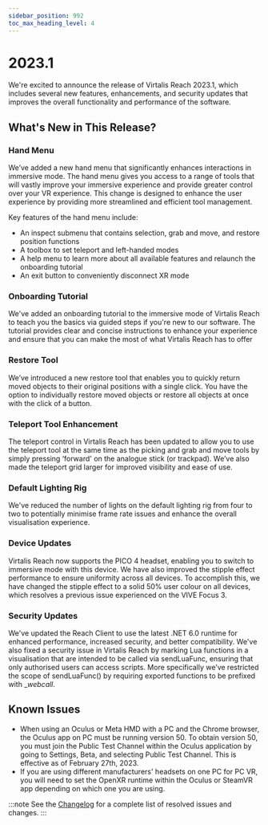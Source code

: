 ```yaml
---
sidebar_position: 992
toc_max_heading_level: 4
---
```


# 2023.1

We're excited to announce the release of Virtalis Reach 2023.1, which includes several new features, enhancements, and security updates that improves the overall functionality and performance of the software. 

## What's New in This Release?

### Hand Menu 

We’ve added a new hand menu that significantly enhances interactions in immersive mode. The hand menu gives you access to a range of tools that will vastly improve your immersive experience and provide greater control over your VR experience. This change is designed to enhance the user experience by providing more streamlined and efficient tool management.

Key features of the hand menu include:

- An inspect submenu that contains selection, grab and move, and restore position functions
- A toolbox to set teleport and left-handed modes
- A help menu to learn more about all available features and relaunch the onboarding tutorial
- An exit button to conveniently disconnect XR mode

### Onboarding Tutorial 

We've added an onboarding tutorial to the immersive mode of Virtalis Reach to teach you the basics via guided steps if you're new to our software. The tutorial provides clear and concise instructions to enhance your experience and ensure that you can make the most of what Virtalis Reach has to offer

### Restore Tool 

We’ve introduced a new restore tool that enables you to quickly return moved objects to their original positions with a single click. You have the option to individually restore moved objects or restore all objects at once with the click of a button.

### Teleport Tool Enhancement 

The teleport control in Virtalis Reach has been updated to allow you to use the teleport tool at the same time as the picking and grab and move tools by simply pressing ‘forward' on the analogue stick (or trackpad). We’ve also made the teleport grid larger for improved visibility and ease of use.

### Default Lighting Rig  

We've reduced the number of lights on the default lighting rig from four to two to potentially minimise frame rate issues and enhance the overall visualisation experience. 

### Device Updates 

Virtalis Reach now supports the PICO 4 headset, enabling you to switch to immersive mode with this device. We have also improved the stipple effect performance to ensure uniformity across all devices. To accomplish this, we have changed the stipple effect to a solid 50% user colour on all devices, which resolves a previous issue experienced on the VIVE Focus 3.

### Security Updates 

We've updated the Reach Client to use the latest .NET 6.0 runtime for enhanced performance, increased security, and better compatibility. We've also fixed a security issue in Virtalis Reach by marking Lua functions in a visualisation that are intended to be called via sendLuaFunc, ensuring that only authorised users can access scripts. More specifically we’ve restricted the scope of sendLuaFunc() by requiring exported functions to be prefixed with __webcall_.

## Known Issues

- When using an Oculus or Meta HMD with a PC and the Chrome browser, the Oculus app on PC must be running version 50. To obtain version 50, you must join the Public Test Channel within the Oculus application by going to Settings, Beta, and selecting Public Test Channel. This is effective as of February 27th, 2023.
- If you are using different manufacturers' headsets on one PC for PC VR, you will need to set the OpenXR runtime within the Oculus or SteamVR app depending on which one you are using.

:::note
See the [Changelog](../../changelogs/virtalis-hub-and-web-viewer#20231) for a complete list of resolved issues and changes.
:::
